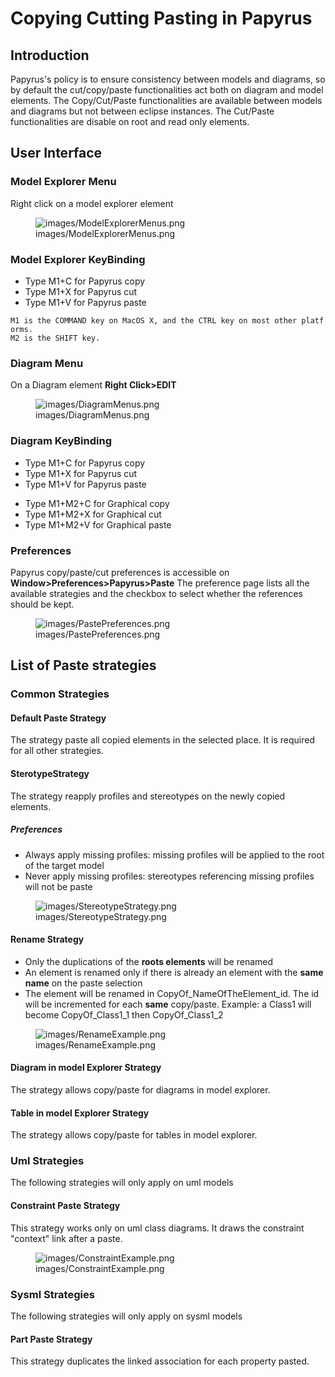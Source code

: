 <!--
 Copyright (c) 2014 CEA LIST.
 All rights reserved. This program and the accompanying materials
 are made available under the terms of the Eclipse Public License 2.0
 which accompanies this distribution, and is available at
 https://www.eclipse.org/legal/epl-2.0/

 SPDX-License-Identifier: EPL-2.0

 Contributors:
  Benoit Maggi (CEA LIST) benoit.maggi@cea.fr - Initial Documentation
-->

=Copying Cutting Pasting in Papyrus=
==Introduction==

Papyrus's policy is to ensure consistency between models and diagrams, so by default the cut/copy/paste functionalities act both on diagram and model elements.
The Copy/Cut/Paste functionalities are available between models and diagrams but not between eclipse instances.  
The Cut/Paste functionalities are disable on root and read only elements.

==User Interface== 
===Model Explorer Menu===
Right click on a model explorer element

[[Image:images/ModelExplorerMenus.png]]

===Model Explorer KeyBinding===
*Type M1+C for Papyrus copy
*Type M1+X for Papyrus cut
*Type M1+V for Papyrus paste

 M1 is the COMMAND key on MacOS X, and the CTRL key on most other platforms.
 M2 is the SHIFT key.

===Diagram Menu===
On a Diagram element '''Right Click>EDIT''' 

[[Image:images/DiagramMenus.png]]

===Diagram KeyBinding===
*Type M1+C for Papyrus copy
*Type M1+X for Papyrus cut
*Type M1+V for Papyrus paste

*Type M1+M2+C for Graphical copy
*Type M1+M2+X for Graphical cut
*Type M1+M2+V for Graphical paste

===Preferences===

Papyrus copy/paste/cut preferences is accessible on '''Window>Preferences>Papyrus>Paste'''
The preference page lists all the available strategies and the checkbox to select whether the references should be kept.

[[Image:images/PastePreferences.png]]

<!--== Copy with external files ==
This paragraph will list all '''available''' interaction with external files.

=== Copy in Diagram Paste in External Files ===
The copied Diagram elements will be paste as an Image.
-->

== List of Paste strategies ==

=== Common Strategies ===

==== Default Paste Strategy  ====
The strategy paste all copied elements in the selected place.
It is required for all other strategies.

==== SterotypeStrategy ====
The strategy reapply profiles and stereotypes on the newly copied elements.

===== Preferences =====
* Always apply missing profiles: missing profiles will be applied to the root of the target model
* Never apply missing profiles: stereotypes referencing missing profiles will not be paste
<!-- * Featured :  Ask user : a popup will list all the missing profiles and ask the user which one to import -->

[[Image:images/StereotypeStrategy.png]]

==== Rename Strategy ====

* Only the duplications of the '''roots elements''' will be renamed
* An element is renamed only if there is already an element with the '''same name''' on the paste selection
* The element will be renamed in CopyOf_NameOfTheElement_id. The id will be incremented for each '''same''' copy/paste. Example: a Class1 will become CopyOf_Class1_1 then CopyOf_Class1_2
<!-- Featured : It will have two preferences, one for the prefix copy_of and one checkbox to disable the increment. -->

[[Image:images/RenameExample.png]]

==== Diagram in model Explorer Strategy ====
The strategy allows copy/paste for diagrams in model explorer. 

==== Table in model Explorer Strategy ====
The strategy allows copy/paste for tables in model explorer. 

=== Uml Strategies ===
The following strategies will only apply on uml models

==== Constraint Paste Strategy ====
This strategy works only on uml class diagrams. It draws the constraint "context" link after a paste. 

[[Image:images/ConstraintExample.png]]

=== Sysml Strategies ===
The following strategies will only apply on sysml models
==== Part Paste Strategy ====
This strategy duplicates the linked association for each property pasted. 

